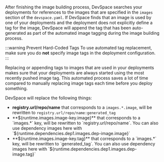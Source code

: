 After finishing the image building process, DevSpace searches your deployments for references to the images that are specified in the `images` section of the `devspace.yaml`. If DevSpace finds that an image is used by one of your deployments and the deployment does not explicitly define a tag for the image, DevSpace will append the tag that has been auto-generated as part of the automated image tagging during the image building process.

:::warning Prevent Hard-Coded Tags
To use automated tag replacement, make sure you do **not** specify image tags in the deployment configuration.
:::

Replacing or appending tags to images that are used in your deployments makes sure that your deployments are always started using the most recently pushed image tag. This automated process saves a lot of time compared to manually replacing image tags each time before you deploy something.

DevSpace will replace the following things:
- **registry.url/repo/name** that corresponds to a `images.*.image`, will be rewritten to `registry.url/repo/name:generated_tag`
- **${runtime.images.image-key.image}** that corresponds to a `images.*` key, will be rewritten to `registry.url/repo/name`. You can also use dependency images here with `${runtime.dependencies.dep1.images.dep-image.image}`
- **${runtime.images.image-key.tag}** that corresponds to a `images.*` key, will be rewritten to `generated_tag`. You can also use dependency images here with `${runtime.dependencies.dep1.images.dep-image.tag}`

